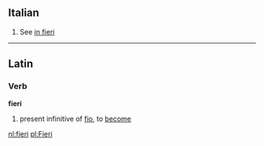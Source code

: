 ==Italian==

# See [[in fieri]]

----
==Latin==
===Verb===
'''fieri'''

#present infinitive of [[fio]], to [[become]]

[[nl:fieri]]
[[pl:Fieri]]